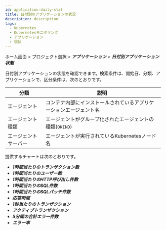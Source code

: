 ```yaml
---
id: application-daily-stat
title: 日付別のアプリケーションの状況
description: description
tags:
  - Kubernetes
  - Kubernetesモニタリング
  - アプリケーション
  - 現状
---
```


ホーム画面 > プロジェクト選択 > **_アプリケーション_** > **_日付別アプリケーション状態_**

<ImgLang img='whatap_kubernetes_application_daily_app_stat_1.png' desc='日付別のアプリケーション' />

日付別アプリケーションの状態を確認できます。検索条件は、開始日、分類、アプリケーションで、区分条件は、次のとおりです。

| 分類          | 説明                                              |
| ----------- | ----------------------------------------------- |
| エージェント      | コンテナ内部にインストールされているアプリケーションエージェント名               |
| エージェント種類    | エージェントがグループ化されたエージェントの種類(`OKIND`)               |
| エージェントサーバー  | エージェントが実行されているKubernetesノード名                    |

提供するチャートは次のとおりです。

- **_1時間当たりのトランザクション数_**
- **_1時間当たりのユーザー数_**
- **_1時間当たりのHTTP呼び出し件数_**
- **_1時間当たりのSQL件数_**
- **_1時間当たりのSQLパッチ件数_**
- **_応答時間_**
- **_1秒当たりのトランザクション_**
- **_アクティブトランザクション_**
- **_5分間の合計エラー件数_**
- **_エラー率_**
